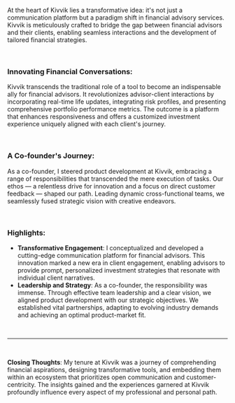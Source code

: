At the heart of Kivvik lies a transformative idea: it's not just a communication platform but a paradigm shift in financial advisory services. Kivvik is meticulously crafted to bridge the gap between financial advisors and their clients, enabling seamless interactions and the development of tailored financial strategies.

<br />

### Innovating Financial Conversations:

Kivvik transcends the traditional role of a tool to become an indispensable ally for financial advisors. It revolutionizes advisor-client interactions by incorporating real-time life updates, integrating risk profiles, and presenting comprehensive portfolio performance metrics. The outcome is a platform that enhances responsiveness and offers a customized investment experience uniquely aligned with each client's journey.

<br />

### A Co-founder's Journey:

As a co-founder, I steered product development at Kivvik, embracing a range of responsibilities that transcended the mere execution of tasks. Our ethos — a relentless drive for innovation and a focus on direct customer feedback — shaped our path. Leading dynamic cross-functional teams, we seamlessly fused strategic vision with creative endeavors.

<br />

### Highlights:

- **Transformative Engagement**: I conceptualized and developed a cutting-edge communication platform for financial advisors. This innovation marked a new era in client engagement, enabling advisors to provide prompt, personalized investment strategies that resonate with individual client narratives.
- **Leadership and Strategy**: As a co-founder, the responsibility was immense. Through effective team leadership and a clear vision, we aligned product development with our strategic objectives. We established vital partnerships, adapting to evolving industry demands and achieving an optimal product-market fit.

<br />

---

<br />

**Closing Thoughts**: My tenure at Kivvik was a journey of comprehending financial aspirations, designing transformative tools, and embedding them within an ecosystem that prioritizes open communication and customer-centricity. The insights gained and the experiences garnered at Kivvik profoundly influence every aspect of my professional and personal path.
